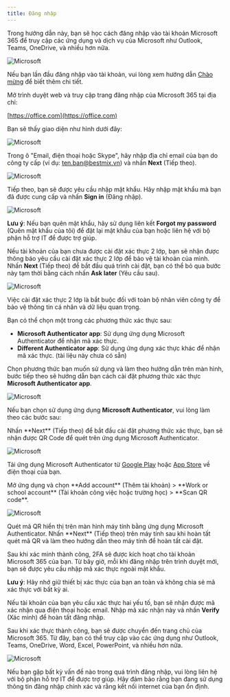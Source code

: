 ```yaml
---
title: Đăng nhập
---
```


Trong hướng dẫn này, bạn sẽ học cách đăng nhập vào tài khoản Microsoft 365 để truy cập các ứng dụng và dịch vụ của Microsoft như Outlook, Teams, OneDrive, và nhiều hơn nữa.

<img
  src="/images/microsoft.png"
  alt="Microsoft"
/>

<Note>Nếu bạn lần đầu đăng nhập vào tài khoản, vui lòng xem hướng dẫn [Chào mừng](/microsoft/chao-mung) để biết thêm chi tiết.</Note>

<Steps>

<Step title="Truy cập trang Đăng nhập Microsoft 365">

Mở trình duyệt web và truy cập trang đăng nhập của Microsoft 365 tại địa chỉ:

[https://office.com](https://office.com)

Bạn sẽ thấy giao diện như hình dưới đây:

<img
  src="/images/microsoft/account/login_home.jpg"
  alt="Microsoft"
/>

</Step>

<Step title="Nhập Địa chỉ Email">

Trong ô "Email, điện thoại hoặc Skype", hãy nhập địa chỉ email của bạn do công ty cấp (ví dụ: ten.ban@bestmix.vn) và nhấn **Next** (Tiếp theo).

<img
  src="/images/microsoft/account/login_form_email.jpg"
  alt="Microsoft"
/>

</Step>

<Step title="Nhập Mật khẩu">

Tiếp theo, bạn sẽ được yêu cầu nhập mật khẩu. Hãy nhập mật khẩu mà bạn đã được cung cấp và nhấn **Sign in** (Đăng nhập).

<img
  src="/images/microsoft/account/login_form_password.jpg"
  alt="Microsoft"
/>

<Note>**Lưu ý**: Nếu bạn quên mật khẩu, hãy sử dụng liên kết **Forgot my password** (Quên mật khẩu của tôi) để đặt lại mật khẩu của bạn hoặc liên hệ với bộ phận hỗ trợ IT để được trợ giúp.</Note>

</Step>

<Step title="Yêu cầu bổ sung xác thực 2 lớp (nếu đã thiết lập, nhảy đến bước 8)">

Nếu tài khoản của bạn chưa được cài đặt xác thực 2 lớp, bạn sẽ nhận được thông báo yêu cầu cài đặt xác thực 2 lớp để bảo vệ tài khoản của mình. Nhấn **Next** (Tiếp theo) để bắt đầu quá trình cài đặt, bạn có thể bỏ qua bước này tạm thời bằng cách nhấn **Ask later** (Yêu cầu sau).

<img
  src="/images/microsoft/account/2fa_required.png"
  alt="Microsoft"
/>

<Warning>Việc cài đặt xác thực 2 lớp là bắt buộc đối với toàn bộ nhân viên công ty để bảo vệ thông tin cá nhân và dữ liệu quan trọng.</Warning>

</Step>

<Step title="Chọn phương thức xác thực 2 lớp">

Bạn có thể chọn một trong các phương thức xác thực sau:

- **Microsoft Authenticator app**: Sử dụng ứng dụng Microsoft Authenticator để nhận mã xác thực.
- **Different Authenticator app**: Sử dụng ứng dụng xác thực khác để nhận mã xác thực. (tài liệu này chưa có sẵn)

Chọn phương thức bạn muốn sử dụng và làm theo hướng dẫn trên màn hình, bước tiếp theo sẽ hướng dẫn bạn cách cài đặt phương thức xác thực **Microsoft Authenticator app**.

<img
  src="/images/microsoft/account/2fa_step1.jpg"
  alt="Microsoft"
/>

</Step>
<Step title="Thiết lập Microsoft Authenticator trên điện thoại">

Nếu bạn chọn sử dụng ứng dụng **Microsoft Authenticator**, vui lòng làm theo các bước sau:

<Steps>
<Step title="Tiếp tục nhấn Next để bắt đầu cài đặt">
Nhấn **Next** (Tiếp theo) để bắt đầu cài đặt phương thức xác thực, bạn sẽ nhận được QR Code để quét trên ứng dụng Microsoft Authenticator.

<img
  src="/images/microsoft/account/2fa_step2.jpg"
  alt="Microsoft"
/>
</Step>

<Step title="Tải ứng dụng Microsoft Authenticator">

Tải ứng dụng Microsoft Authenticator từ [Google Play](https://play.google.com/store/apps/details?id=com.azure.authenticator) hoặc [App Store](https://apps.apple.com/us/app/microsoft-authenticator/id983156458) về điện thoại của bạn.

</Step>
<Step title="Thêm tài khoản">
Mở ứng dụng và chọn **Add account** (Thêm tài khoản) > **Work or school account** (Tài khoản công việc hoặc trường học) > **Scan QR code**.

<img
  src="/images/microsoft/account/2fa_step3.png"
  alt="Microsoft"
/>

</Step>
<Step title="Quét mã QR">
Quét mã QR hiển thị trên màn hình máy tính bằng ứng dụng Microsoft Authenticator.
</Step>
<Step title="Hoàn tất quét mã QR">
Nhấn **Next** (Tiếp theo) trên máy tính sau khi hoàn tất quét mã QR và làm theo hướng dẫn theo máy tính để hoàn tất cài đặt.
</Step>
</Steps>
</Step>
<Step title="Hoàn tất cài đặt xác thức hai yếu tố">

Sau khi xác minh thành công, 2FA sẽ được kích hoạt cho tài khoản Microsoft 365 của bạn. Từ bây giờ, mỗi khi đăng nhập trên trình duyệt mới, bạn sẽ được yêu cầu nhập mã xác thực ngoài mật khẩu.

<Note> **Lưu ý**: Hãy nhớ giữ thiết bị xác thực của bạn an toàn và không chia sẻ mã xác thực với bất kỳ ai.</Note>
</Step>

<Step title="Xác thực hai yếu tố (trường hợp đã thiết lập trước đó)">

Nếu tài khoản của bạn yêu cầu xác thực hai yếu tố, bạn sẽ nhận được mã xác nhận qua điện thoại hoặc email. Nhập mã xác nhận này và nhấn **Verify** (Xác minh) để hoàn tất đăng nhập.

</Step>

<Step title="Hoàn tất đăng nhập">

Sau khi xác thực thành công, bạn sẽ được chuyển đến trang chủ của Microsoft 365. Từ đây, bạn có thể truy cập vào các ứng dụng như Outlook, Teams, OneDrive, Word, Excel, PowerPoint, và nhiều hơn nữa.

<img src="/images/microsoft/account/login_success.jpg" alt="Microsoft" />

</Step>
</Steps>

Nếu bạn gặp bất kỳ vấn đề nào trong quá trình đăng nhập, vui lòng liên hệ với bộ phận hỗ trợ IT để được trợ giúp. Hãy đảm bảo rằng bạn đang sử dụng thông tin đăng nhập chính xác và rằng kết nối internet của bạn ổn định.
